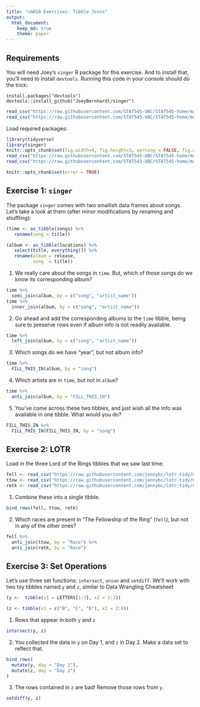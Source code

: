 ```yaml
---
title: "cm010 Exercises: Tibble Joins"
output: 
  html_document:
    keep_md: true
    theme: paper
---
```


## Requirements

You will need Joey's `singer` R package for this exercise. And to install that, you'll need to install `devtools`. Running this code in your console should do the trick:

```
install.packages("devtools")
devtools::install_github("JoeyBernhardt/singer")
```

```r
read_csv("https://raw.githubusercontent.com/STAT545-UBC/STAT545-home/master/content/loc.csv")
read_csv("https://raw.githubusercontent.com/STAT545-UBC/STAT545-home/master/content/singer.csv")
```

Load required packages:

```r
library(tidyverse)
library(singer)
knitr::opts_chunk$set(fig.width=4, fig.height=3, warning = FALSE, fig.align = "center")
read_csv("https://raw.githubusercontent.com/STAT545-UBC/STAT545-home/master/content/loc.csv")
read_csv("https://raw.githubusercontent.com/STAT545-UBC/STAT545-home/master/content/singer.csv")
```

<!---The following chunk allows errors when knitting--->

```r
knitr::opts_chunk$set(error = TRUE)
```

## Exercise 1: `singer`

The package `singer` comes with two smallish data frames about songs. Let's take a look at them (after minor modifications by renaming and shuffling):

```r
(time <- as_tibble(songs) %>% 
   rename(song = title))
```

```r
(album <- as_tibble(locations) %>% 
   select(title, everything()) %>% 
   rename(album = release,
          song  = title))
```


1. We really care about the songs in `time`. But, which of those songs do we know its corresponding album?

```r
time %>% 
  semi_join(album, by = c("song", "artist_name"))
time %>%
  inner_join(album, by = c("song", "artist_name"))
```

2. Go ahead and add the corresponding albums to the `time` tibble, being sure to preserve rows even if album info is not readily available.

```r
time %>% 
  left_join(album, by = c("song", "artist_name"))
```

3. Which songs do we have "year", but not album info?

```r
time %>% 
  FILL_THIS_IN(album, by = "song")
```

4. Which artists are in `time`, but not in `album`?

```r
time %>% 
  anti_join(album, by = "FILL_THIS_IN")
```


5. You've come across these two tibbles, and just wish all the info was available in one tibble. What would you do?

```r
FILL_THIS_IN %>% 
  FILL_THIS_IN(FILL_THIS_IN, by = "song")
```


## Exercise 2: LOTR

Load in the three Lord of the Rings tibbles that we saw last time:

```r
fell <- read_csv("https://raw.githubusercontent.com/jennybc/lotr-tidy/master/data/The_Fellowship_Of_The_Ring.csv")
ttow <- read_csv("https://raw.githubusercontent.com/jennybc/lotr-tidy/master/data/The_Two_Towers.csv")
retk <- read_csv("https://raw.githubusercontent.com/jennybc/lotr-tidy/master/data/The_Return_Of_The_King.csv")
```

1. Combine these into a single tibble.

```r
bind_rows(fell, ttow, retk)
```

2. Which races are present in "The Fellowship of the Ring" (`fell`), but not in any of the other ones?

```r
fell %>% 
  anti_join(ttow, by = "Race") %>% 
  anti_join(retk, by = "Race")
```



## Exercise 3: Set Operations

Let's use three set functions: `intersect`, `union` and `setdiff`. We'll work with two toy tibbles named `y` and `z`, similar to Data Wrangling Cheatsheet

```r
(y <-  tibble(x1 = LETTERS[1:3], x2 = 1:3))
```

```r
(z <- tibble(x1 = c("B", "C", "D"), x2 = 2:4))
```

1. Rows that appear in both `y` and `z`

```r
intersect(y, z)
```

2. You collected the data in `y` on Day 1, and `z` in Day 2. Make a data set to reflect that.

```r
bind_rows(
  mutate(y, day = "Day 1"),
  mutate(z, day = "Day 2")
)
```

3. The rows contained in `z` are bad! Remove those rows from `y`.

```r
setdiff(y, z)
```
